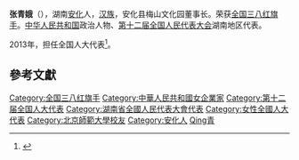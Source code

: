'''张青娥'''（{{bd|1964年||}}），湖南[[安化|安化]]人，[[汉族|汉族]]，安化县梅山文化园董事长。荣获[[全国三八红旗手|全国三八红旗手]]。[[中华人民共和国|中华人民共和国]]政治人物、[[第十二届全国人民代表大会|第十二届全国人民代表大会]]湖南地区代表。

2013年，担任全国人大代表<ref>{{cite news|title=全国人大代表信息-张青娥|url= http://210.82.31.1:8084/delegate/viewDelegate.action?dbid=121700|accessdate=2013-04-05|newspaper=全国人大网}}{{Dead link|date=2020年1月 |bot=InternetArchiveBot |fix-attempted=yes }}</ref>。

==參考文獻==
{{reflist}}
{{中国政治人物小作品}}
{{DEFAULTSORT:Zhang張}}
[[Category:全国三八红旗手|Category:全国三八红旗手]]
[[Category:中華人民共和國女企業家|Category:中華人民共和國女企業家]]
[[Category:第十二届全国人大代表|Category:第十二届全国人大代表]]
[[Category:湖南省全國人民代表大會代表|Category:湖南省全國人民代表大會代表]]
[[Category:女性全國人大代表|Category:女性全國人大代表]]
[[Category:北京師範大學校友|Category:北京師範大學校友]]
[[Category:安化人|Category:安化人]]
[[Category:張姓|Qing青]]
